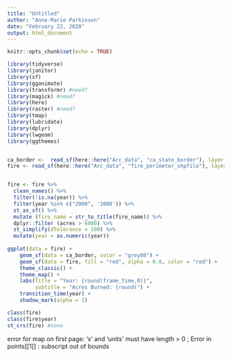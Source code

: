 ```yaml
---
title: "Untitled"
author: "Anne-Marie Parkinson"
date: "February 22, 2020"
output: html_document
---
```


```r
knitr::opts_chunk$set(echo = TRUE)
```

```r
library(tidyverse)
library(janitor)
library(sf) 
library(gganimate)
library(transformr) #need?
library(magick) #need?
library(here)
library(raster) #need?
library(tmap)
library(lubridate)
library(dplyr)
library(lwgeom)
library(ggthemes)


ca_border <-  read_sf(here::here("Arc_data", "ca_state_border"), layer = "CA_State_TIGER2016")
fire <- read_sf(here::here("Arc_data", "fire_perimeter_shpfile"), layer = "fire_perimeters" ) 


fire <- fire %>% 
  clean_names() %>%  
  filter(!is.na(year)) %>% 
  filter(year %in% c("2000", '2008')) %>% 
  st_as_sf() %>% 
  mutate (fire_name = str_to_title(fire_name)) %>% 
  dplyr::filter (acres > 6000) %>% 
  st_simplify(dTolerance = 100) %>% 
  mutate(year = as.numeric(year))  
  
ggplot(data = fire) +
    geom_sf(data = ca_border, color = "grey80") +
    geom_sf(data = fire, fill = "red", alpha = 0.8, color = "red") +
    theme_classic() +
    theme_map() +
    labs(title = "Year: {round(frame_time,0)}",
         subtitle = "Acres Burned: {round(") +
    transition_time(year) +
    shadow_mark(alpha = 1)

class(fire)
class(fire$year)
st_crs(fire) #none

```
error for map on first page: 'x' and 'units' must have length > 0 ; 
Error in points[[1]] : subscript out of bounds

